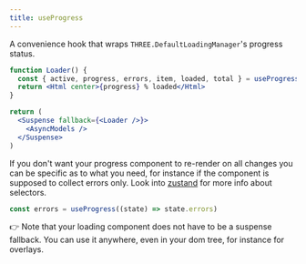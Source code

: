 ```yaml
---
title: useProgress
---
```


A convenience hook that wraps `THREE.DefaultLoadingManager`'s progress status.

```jsx
function Loader() {
  const { active, progress, errors, item, loaded, total } = useProgress()
  return <Html center>{progress} % loaded</Html>
}

return (
  <Suspense fallback={<Loader />}>
    <AsyncModels />
  </Suspense>
)
```

If you don't want your progress component to re-render on all changes you can be specific as to what you need, for instance if the component is supposed to collect errors only. Look into [zustand](https://github.com/react-spring/zustand) for more info about selectors.

```jsx
const errors = useProgress((state) => state.errors)
```

👉 Note that your loading component does not have to be a suspense fallback. You can use it anywhere, even in your dom tree, for instance for overlays.

<StoryBook lib="drei" id="misc-useprogress--use-progress-scene-st" />
